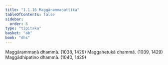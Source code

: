 ```yaml
---
title: "1.1.16 Maggārammaṇattika"
tableOfContents: false
sidebar:
  order: 8
type: "tipitaka"
basket: "ab"
book: "dhs"
---
```



<DynamicBreadcrumb />

<Division number="16" book="dhs">

<Paragraph number="47" book="dhs">
Maggārammaṇā dhammā. (<Emphasis>1038, 1429</Emphasis>)
</Paragraph>

<Paragraph number="48" book="dhs">
Maggahetukā dhammā. (<Emphasis>1039, 1429</Emphasis>)
</Paragraph>

<Paragraph number="49" book="dhs">
Maggādhipatino dhammā. (<Emphasis>1040, 1429</Emphasis>)
</Paragraph>
</Division>